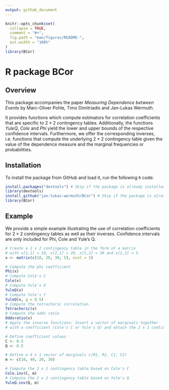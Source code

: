 ```yaml
---
output: github_document
---
```


<!-- README.md is generated from README.Rmd. Please edit that file -->

```r
knitr::opts_chunk$set(
  collapse = TRUE,
  comment = "#>",
  fig.path = "man/figures/README-",
  out.width = "100%"
)
library(BCor)
```

# R package BCor

## Overview

<!-- badges: start -->
<!-- badges: end -->

This package accompanies the paper _Measuring Dependence between Events_ by Marc-Oliver Pohle, Timo Dimitriadis and Jan-Lukas Wermuth.

It provides functions which compute estimators for correlation coefficients that are specific to $2 \times 2$ contingency tables. Additionally, the functions _YuleQ_, _Cole_ and _Phi_ yield the lower and upper bounds of the respective confidence intervals. Furthermore, we offer the corresponding inverses, i.e. functions that compute the underlying $2 \times 2$ contingency table given the value of the dependence measure and the marginal frequencies or probabilities.

## Installation

To install the package from GitHub and load it, run the following `R` code:

``` r
install.packages("devtools") # Skip if the package is already installed
library(devtools)
install_github("jan-lukas-wermuth/BCor") # Skip if the package is already installed
library(BCor)
```

## Example

We provide a simple example illustrating the use of correlation coefficients for $2 \times 2$ contingency tables as well as their inverses. Confidence intervals are only included for Phi, Cole and Yule's Q.

```r
# Create a 2 x 2 contingency table in the form of a matrix 
# with x[1,1] = 10, x[2,1] = 20, x[1,2] = 30 and x[2,2] = 5.
x <- matrix(c(10, 20, 30, 5), ncol = 2) 

# Compute the phi coefficient
Phi(x)
# Compute Cole's C
Cole(x)
# Compute Yule's Q
YuleQ(x)
# Compute Yule's Y
YuleQ(x, g = 0.5)
# Compute the tetrachoric correlation
Tetrachoric(x)
# Compute the odds ratio
Oddsratio(x)
# Apply the inverse functions: Insert a vector of marginals together 
# with a coefficient (Cole's C or Yule's Q) and obtain the 2 x 2 contingency table.

# Define coefficient values
C <- 0.5
Q <- 0.5

# Define a 4 x 1 vector of marginals c(R1, R2, C1, C2)
m <- c(10, 40, 20, 30) 

# Compute the 2 x 2 contingency table based on Cole's C
Cole.inv(C, m)
# Compute the 2 x 2 contingency table based on Yule's Q
YuleQ.inv(Q, m)
```
